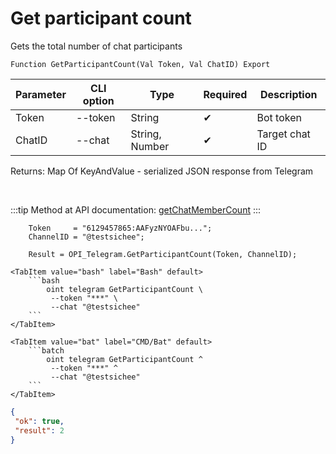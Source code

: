 ﻿---
sidebar_position: 6
description: Get participant count and other functions to work with Telegram in the Open Integration Package, a free open-source integration library for 1C:Enterprise 8, OneScript and CLI
keywords: [1C, 1С, 1С:Enterprise, 1С:Enterprise 8.3, API, Integration, Services, Exchange, OneScript, CLI, Telegram]
---


# Get participant count
 Gets the total number of chat participants



`Function GetParticipantCount(Val Token, Val ChatID) Export`

  | Parameter | CLI option | Type | Required | Description |
  |-|-|-|-|-|
  | Token | --token | String | &#x2714; | Bot token |
  | ChatID | --chat | String, Number | &#x2714; | Target chat ID |

  
  Returns:  Map Of KeyAndValue - serialized JSON response from Telegram

<br/>

:::tip
Method at API documentation: [getChatMemberCount](https://core.telegram.org/bots/api#getchatmembercount)
:::
<br/>



```bsl title="1C:Enterprise/OneScript code example"
    Token     = "6129457865:AAFyzNYOAFbu...";
    ChannelID = "@testsichee";

    Result = OPI_Telegram.GetParticipantCount(Token, ChannelID);
```
 

 <Tabs>
  
    <TabItem value="bash" label="Bash" default>
        ```bash
            oint telegram GetParticipantCount \
             --token "***" \
             --chat "@testsichee"
        ```
    </TabItem>
  
    <TabItem value="bat" label="CMD/Bat" default>
        ```batch
            oint telegram GetParticipantCount ^
             --token "***" ^
             --chat "@testsichee"
        ```
    </TabItem>
</Tabs>


```json title="Result"
{
 "ok": true,
 "result": 2
}
```
